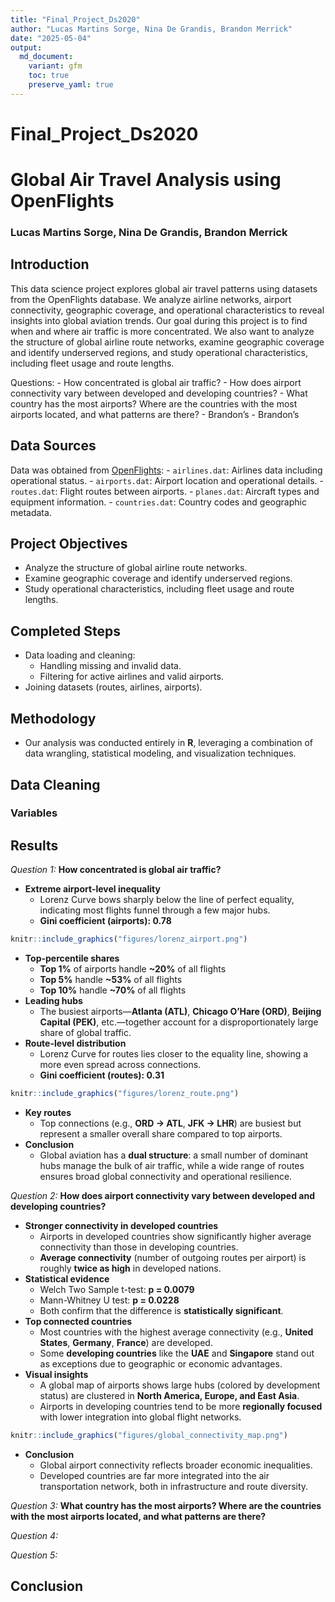 ```yaml
---
title: "Final_Project_Ds2020"
author: "Lucas Martins Sorge, Nina De Grandis, Brandon Merrick"
date: "2025-05-04"
output: 
  md_document:
    variant: gfm
    toc: true
    preserve_yaml: true
---
```


# Final_Project_Ds2020

# Global Air Travel Analysis using OpenFlights

### Lucas Martins Sorge, Nina De Grandis, Brandon Merrick

## Introduction

This data science project explores global air travel patterns using datasets from the OpenFlights database. We analyze airline networks, airport connectivity, geographic coverage, and operational characteristics to reveal insights into global aviation trends. Our goal during this project is to find when and where air traffic is more concentrated. We also want to analyze the structure of global airline route networks, examine geographic coverage and identify underserved regions, and study operational characteristics, including fleet usage and route lengths.

Questions: - How concentrated is global air traffic? - How does airport connectivity vary between developed and developing countries? - What country has the most airports? Where are the countries with the most airports located, and what patterns are there? - Brandon's - Brandon's

## Data Sources

Data was obtained from [OpenFlights](https://openflights.org/data.php): - `airlines.dat`: Airlines data including operational status. - `airports.dat`: Airport location and operational details. - `routes.dat`: Flight routes between airports. - `planes.dat`: Aircraft types and equipment information. - `countries.dat`: Country codes and geographic metadata.

## Project Objectives

-   Analyze the structure of global airline route networks.
-   Examine geographic coverage and identify underserved regions.
-   Study operational characteristics, including fleet usage and route lengths.

## Completed Steps

-   Data loading and cleaning:
    -   Handling missing and invalid data.
    -   Filtering for active airlines and valid airports.
-   Joining datasets (routes, airlines, airports).

## Methodology

-   Our analysis was conducted entirely in **R**, leveraging a combination of data wrangling, statistical modeling, and visualization techniques.

## Data Cleaning

### Variables

## Results

*Question 1:* **How concentrated is global air traffic?**

-   **Extreme airport-level inequality**
    -   Lorenz Curve bows sharply below the line of perfect equality, indicating most flights funnel through a few major hubs.\
    -   **Gini coefficient (airports): 0.78**

```r
knitr::include_graphics("figures/lorenz_airport.png")
```

-   **Top-percentile shares**
    -   **Top 1%** of airports handle **\~20%** of all flights\
    -   **Top 5%** handle **\~53%** of all flights\
    -   **Top 10%** handle **\~70%** of all flights
-   **Leading hubs**
    -   The busiest airports—**Atlanta (ATL)**, **Chicago O’Hare (ORD)**, **Beijing Capital (PEK)**, etc.—together account for a disproportionately large share of global traffic.
-   **Route-level distribution**
    -   Lorenz Curve for routes lies closer to the equality line, showing a more even spread across connections.\
    -   **Gini coefficient (routes): 0.31**

```r
knitr::include_graphics("figures/lorenz_route.png")
```

-   **Key routes**
    -   Top connections (e.g., **ORD → ATL**, **JFK → LHR**) are busiest but represent a smaller overall share compared to top airports.
-   **Conclusion**
    -   Global aviation has a **dual structure**: a small number of dominant hubs manage the bulk of air traffic, while a wide range of routes ensures broad global connectivity and operational resilience.

*Question 2:* **How does airport connectivity vary between developed and developing countries?**

-   **Stronger connectivity in developed countries**
    -   Airports in developed countries show significantly higher average connectivity than those in developing countries.
    -   **Average connectivity** (number of outgoing routes per airport) is roughly **twice as high** in developed nations.
-   **Statistical evidence**
    -   Welch Two Sample t-test: **p = 0.0079**
    -   Mann-Whitney U test: **p = 0.0228**
    -   Both confirm that the difference is **statistically significant**.
-   **Top connected countries**
    -   Most countries with the highest average connectivity (e.g., **United States**, **Germany**, **France**) are developed.
    -   Some **developing countries** like the **UAE** and **Singapore** stand out as exceptions due to geographic or economic advantages.
-   **Visual insights**
    -   A global map of airports shows large hubs (colored by development status) are clustered in **North America, Europe, and East Asia**.
    -   Airports in developing countries tend to be more **regionally focused** with lower integration into global flight networks.

```r
knitr::include_graphics("figures/global_connectivity_map.png")
```

-   **Conclusion**
    -   Global airport connectivity reflects broader economic inequalities.
    -   Developed countries are far more integrated into the air transportation network, both in infrastructure and route diversity.

*Question 3:* **What country has the most airports? Where are the countries with the most airports located, and what patterns are there?**

*Question 4:*

*Question 5:*

## Conclusion
